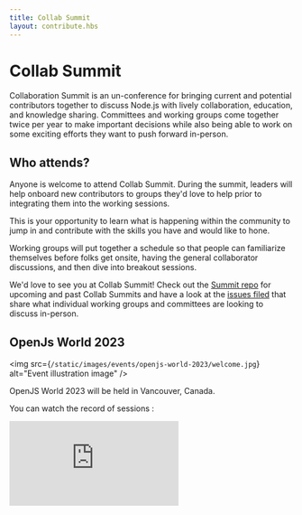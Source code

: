 ```yaml
---
title: Collab Summit
layout: contribute.hbs
---
```


# Collab Summit

Collaboration Summit is an un-conference for bringing current and
potential contributors together to discuss Node.js with lively collaboration,
education, and knowledge sharing. Committees and working groups come together
twice per year to make important decisions while also being able to work on some
exciting efforts they want to push forward in-person.

## Who attends?

Anyone is welcome to attend Collab Summit. During the
summit, leaders will help onboard new contributors to groups they'd love to help
prior to integrating them into the working sessions.

This is your opportunity to learn what is happening within the community to jump
in and contribute with the skills you have and would like to hone.

Working groups will put together a schedule so that people can
familiarize themselves before folks get onsite, having the general collaborator
discussions, and then dive into breakout sessions.

We'd love to see you at Collab Summit! Check out the [Summit repo](https://github.com/nodejs/summit)
for upcoming and past Collab Summits and have a look at the
[issues filed](https://github.com/nodejs/summit/issues) that share what
individual working groups and committees are looking to discuss in-person.

## OpenJs World 2023

<img
  src={`/static/images/events/openjs-world-2023/welcome.jpg`}
  alt="Event illustration image"
/>

OpenJS World 2023 will be held in Vancouver, Canada.

You can watch the record of sessions :

<iframe
  class="ytb"
  src="https://www.youtube.com/embed/TMSDXV5PI00?list=PLyspMSh4XhLO15jJD9Sj069fN18j12AbQ"
  title="Welcome | OpenJS Collaborator Summit"
  frameborder="0"
  allow="accelerometer; autoplay; clipboard-write; encrypted-media; gyroscope; picture-in-picture; web-share"
  allowfullscreen
></iframe>
